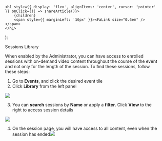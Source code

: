

    <h1 style={{ display: 'flex', alignItems: 'center', cursor: 'pointer' }} onClick={() => shareArticle()}>
        {children} 
        <span style={{ marginLeft: '10px' }}><FaLink size="0.6em" /></span>
    </h1>
);

<ToastContainer />

<ClickableTitle>Sessions Library</ClickableTitle>




When enabled by the Administrator, you can have access to enrolled sessions with on-demand video content throughout the course of the event and not only for the length of the session. To find these sessions, follow these steps:


1. Go to **Events**, and click the desired event tile  
2. Click **Library** from the left panel


![](../../../resources/article-images/14600717989651-Sessions-Library_1.png)


3. You can **search** sessions by **Name** or apply a **filter**. Click **View** to the right to access session details


![](../../../resources/article-images/14600717989651-Sessions-Library_2.png)


4. On the session page, you will have access to all content, even when the session has ended![](../../../resources/article-images/14600717989651-Sessions-Library_3.png)



